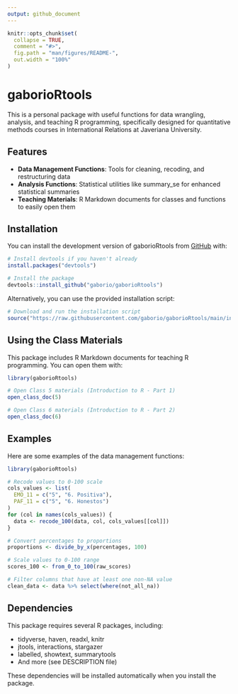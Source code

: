 ```yaml
---
output: github_document
---
```



```r
knitr::opts_chunk$set(
  collapse = TRUE,
  comment = "#>",
  fig.path = "man/figures/README-",
  out.width = "100%"
)
```

# gaborioRtools

<!-- badges: start -->
<!-- badges: end -->

This is a personal package with useful functions for data wrangling, analysis, and teaching R programming, specifically designed for quantitative methods courses in International Relations at Javeriana University.

## Features

- **Data Management Functions**: Tools for cleaning, recoding, and restructuring data
- **Analysis Functions**: Statistical utilities like summary_se for enhanced statistical summaries
- **Teaching Materials**: R Markdown documents for classes and functions to easily open them

## Installation

You can install the development version of gaborioRtools from [GitHub](https://github.com/) with:

```r
# Install devtools if you haven't already
install.packages("devtools")

# Install the package
devtools::install_github("gaborio/gaborioRtools")
```

Alternatively, you can use the provided installation script:

```r
# Download and run the installation script
source("https://raw.githubusercontent.com/gaborio/gaborioRtools/main/install_gaborioRtools.R")
```

## Using the Class Materials

This package includes R Markdown documents for teaching R programming. You can open them with:

```r
library(gaborioRtools)

# Open Class 5 materials (Introduction to R - Part 1)
open_class_doc(5)

# Open Class 6 materials (Introduction to R - Part 2)
open_class_doc(6)
```

## Examples

Here are some examples of the data management functions:

```r
library(gaborioRtools)

# Recode values to 0-100 scale
cols_values <- list(
  EMO_11 = c("5", "6. Positiva"),
  PAF_11 = c("5", "6. Honestos")
)
for (col in names(cols_values)) {
  data <- recode_100(data, col, cols_values[[col]])
}

# Convert percentages to proportions
proportions <- divide_by_x(percentages, 100)

# Scale values to 0-100 range
scores_100 <- from_0_to_100(raw_scores)

# Filter columns that have at least one non-NA value
clean_data <- data %>% select(where(not_all_na))
```

## Dependencies

This package requires several R packages, including:

- tidyverse, haven, readxl, knitr
- jtools, interactions, stargazer
- labelled, showtext, summarytools
- And more (see DESCRIPTION file)

These dependencies will be installed automatically when you install the package.
